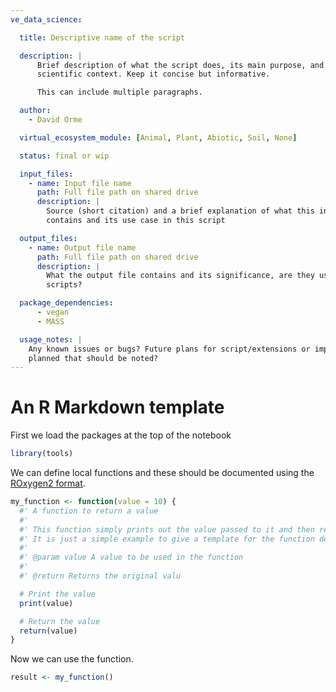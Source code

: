 ```yaml
---
ve_data_science:

  title: Descriptive name of the script

  description: |
      Brief description of what the script does, its main purpose, and any important
      scientific context. Keep it concise but informative.

      This can include multiple paragraphs.

  author:
    - David Orme

  virtual_ecosystem_module: [Animal, Plant, Abiotic, Soil, None]

  status: final or wip

  input_files:
    - name: Input file name
      path: Full file path on shared drive
      description: |
        Source (short citation) and a brief explanation of what this input file
        contains and its use case in this script

  output_files:
    - name: Output file name
      path: Full file path on shared drive
      description: |
        What the output file contains and its significance, are they used in any other
        scripts?

  package_dependencies:
      - vegan
      - MASS

  usage_notes: |
    Any known issues or bugs? Future plans for script/extensions or improvements
    planned that should be noted?
---
```


# An R Markdown template

First we load the packages at the top of the notebook

```r
library(tools)
```


We can define local functions and these should be documented using the
[ROxygen2 format](https://roxygen2.r-lib.org/articles/rd.html).

```r
my_function <- function(value = 10) {
  #' A function to return a value
  #'
  #' This function simply prints out the value passed to it and then returns the value.
  #' It is just a simple example to give a template for the function description syntax.
  #'
  #' @param value A value to be used in the function
  #'
  #' @return Returns the original valu

  # Print the value
  print(value)

  # Return the value
  return(value)
}
```

Now we can use the function.

```r
result <- my_function()
```
